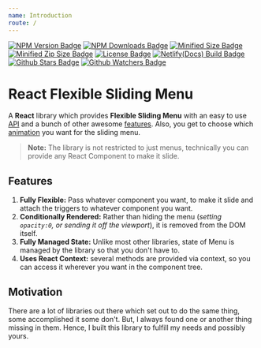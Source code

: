 ```yaml
---
name: Introduction
route: /
---
```



<LogoContainer />

[![NPM Version Badge](https://img.shields.io/npm/v/react-flexible-sliding-menu)](https://www.npmjs.com/package/react-flexible-sliding-menu)
[![NPM Downloads Badge](https://img.shields.io/npm/dm/react-flexible-sliding-menu)](https://www.npmjs.com/package/react-flexible-sliding-menu)
[![Minified Size Badge](https://img.shields.io/bundlephobia/min/react-flexible-sliding-menu?label=min%20size)](https://bundlephobia.com/result?p=react-flexible-sliding-menu)
[![Minified Zip Size Badge](https://img.shields.io/bundlephobia/minzip/react-flexible-sliding-menu?label=minzip%20size)](https://bundlephobia.com/result?p=react-flexible-sliding-menu)
[![License Badge](https://img.shields.io/npm/l/react-flexible-sliding-menu)](https://github.com/Codebrahma/react-flexible-sliding-menu/blob/master/LICENSE)
[![Netlify(Docs) Build Badge](https://img.shields.io/netlify/ec537a2b-5835-41cb-833c-ca62fcc8a436?label=netlify%28docs%29)](https://app.netlify.com/sites/react-flexible-sliding-menu/deploys)
[![Github Stars Badge](https://img.shields.io/github/stars/Codebrahma/react-flexible-sliding-menu?style=social)](https://github.com/Codebrahma/react-flexible-sliding-menu/stargazers)
[![Github Watchers Badge](https://img.shields.io/github/watchers/Codebrahma/react-flexible-sliding-menu?style=social)](https://github.com/Codebrahma/react-flexible-sliding-menu/watchers)

# React Flexible Sliding Menu

A **React** library which provides **Flexible Sliding Menu** with an easy to use [API](#) and a bunch of other awesome [features](/src-docs-introduction#features). Also, you get to choose which [animation](#) you want for the sliding menu.

> **Note:** The library is not restricted to just menus, technically you can provide any React Component to make it slide.

## Features

1. **Fully Flexible:** Pass whatever component you want, to make it slide and attach the triggers to whatever component you want.
2. **Conditionally Rendered:** Rather than hiding the menu (_setting `opacity:0`, or sending it off the viewport_), it is removed from the DOM itself.
3. **Fully Managed State:** Unlike most other libraries, state of Menu is managed by the library so that you don't have to.
4. **Uses React Context:** several methods are provided via context, so you can access it wherever you want in the component tree.

## Motivation

There are a lot of libraries out there which set out to do the same thing, some accomplished it some don't. But, I always found one or another thing missing in them. Hence, I built this library to fulfill my needs and possibly yours.
